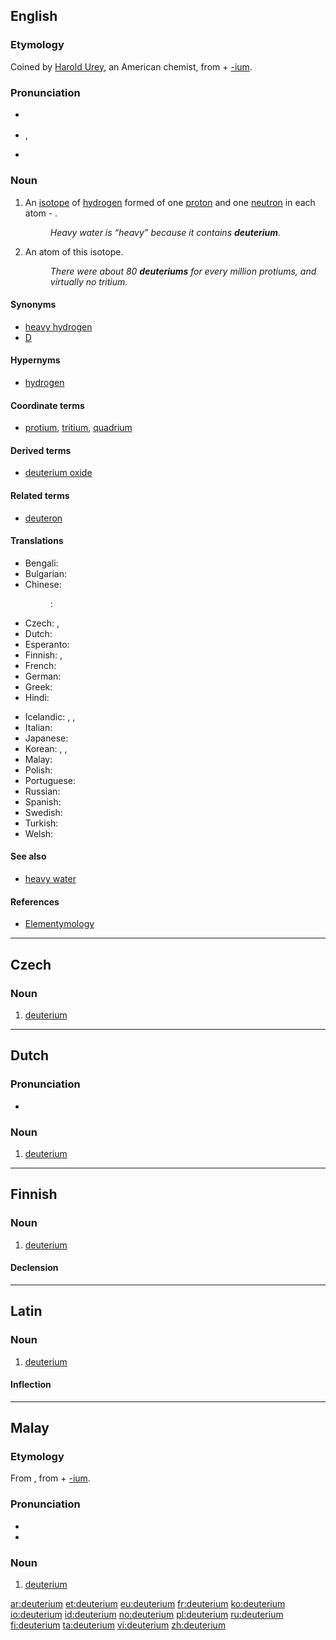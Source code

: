 ==English==
{{wikipedia}}

===Etymology===
Coined by [[:w:Harold Urey|Harold Urey]], an American chemist, from {{etyl|grc|en}} {{term|δεύτερος||second|tr=deuteros|lang=grc}} + [[-ium]].

===Pronunciation===
* {{a|UK}} {{IPA|/djuːˈtɪəɹɪəm/|/dʒuːˈtɪəɹɪəm/}}
* {{a|US}} {{IPA|/djuːˈtɪɹiəm/}}, {{X-SAMPA|/dju:"tIri@m/}}
* {{hyphenation|deu|te|ri|um}}

===Noun===
{{en-noun}}

# {{context|isotope|lang=en}} An [[isotope]] of [[hydrogen]] formed of one [[proton]] and one [[neutron]] in each atom - {{nuclide|2|1|H}}.
#: ''Heavy water is “heavy” because it contains '''deuterium'''.''
# An atom of this isotope.
#: ''There were about 80 '''deuteriums''' for every million protiums, and virtually no tritium.''

====Synonyms====
* [[heavy hydrogen]]
* [[D]] {{qualifier|chemical symbol}}

====Hypernyms====
* [[hydrogen]]

====Coordinate terms====
* {{sense|isotopes of hydrogen}} [[protium]], [[tritium]], [[quadrium]]

====Derived terms====
* [[deuterium oxide]]

====Related terms====
* [[deuteron]]

====Translations====
{{trans-top|isotope of hydrogen}}
* Bengali: {{t|bn|ডিউটেরিয়াম|sc=Beng}}
* Bulgarian: {{t|bg|деутерий|m|tr=deutérij|sc=Cyrl}}
* Chinese:
*: {{ttbc|cmn}}: {{t+|cmn|氘|tr=dāo|sc=Hani}}
* Czech: {{t|cs|těžký vodík|m}}, {{t|cs|deuterium|n}}
* Dutch: {{t|nl|deuterium|n}}
* Esperanto: {{t|eo|deŭterio}}
* Finnish: {{t|fi|raskas vety}}, {{t+|fi|deuterium}}
* French: {{t+|fr|deutérium|m}}
* German: {{t+|de|Deuterium|n}}
* Greek: {{t|el|δευτέριο|n|tr=deutério|sc=Grek}}
* Hindi: {{t|hi|भारी उदजन|tr=bhaari udjan|sc=Deva}}
{{trans-mid}}
* Icelandic: {{t|is|tvívetni|n}}, {{t|is|þungt vetni|n}}, {{t|is|þungavetni|n}}
* Italian: {{t|it|deuterio|m}}
* Japanese: {{t+|ja|重水素|tr=jūsuiso|sc=Jpan}}
* Korean: {{t+|ko|중수소|tr=重水素, jungsuso}}, {{t|ko|듀테륨|tr=dyuteryum}}, {{t|ko|이중수소|tr=二重水素, ijungsuso}}
* Malay: {{t|ms|deuterium}}
* Polish: {{t+|pl|deuter|m}}
* Portuguese: {{t+|pt|deutério|m}}
* Russian: {{t+|ru|дейтерий|m|tr=deyteriy|sc=Cyrl}}
* Spanish: {{t|es|deuterio|m}}
* Swedish: {{t|sv|deuterium|n}}
* Turkish: {{t+|tr|döteryum}}
* Welsh: {{t|cy|dewteriwm}}
{{trans-bottom}}

====See also====
* [[heavy water]]

====References====
* [http://elements.vanderkrogt.net/element.php?sym=H Elementymology]

----

==Czech==

===Noun===
{{cs-noun|g=n}}

# [[#English|deuterium]] {{gloss|isotope of hydrogen}}

----

==Dutch==
{{wikipedia|lang=nl}}

===Pronunciation===
* {{audio|Nl-deuterium.ogg|Audio}}

===Noun===
{{nl-noun|n|-|-}}

# [[#English|deuterium]]

----

==Finnish==

===Noun===
{{fi-noun}}

# [[#English|deuterium]]

====Declension====
{{fi-decl-risti|deuterium|i=0}}

----

==Latin==

===Noun===
{{la-noun|deuterium|deuterii|deuteriī|n|second}}

# [[#English|deuterium]]

====Inflection====
{{la-decl-2nd-N|deuteri}}

----

==Malay==
{{wikipedia|lang=ms}}

===Etymology===
From {{etyl|en|ms}} {{term|hydrogen|lang=en}}, from {{etyl|grc|ms}} {{term|δεύτερος||second|tr=deuteros|lang=grc}} + [[-ium]].

===Pronunciation===
* {{IPA|[deutəriom]|[deutəriəm]|[diutəriəm]|lang=ms}}
* {{rhymes|iom|jom|om|lang=ms}}

===Noun===
{{head|ms|noun}}

# {{context|isotope|lang=ms}} [[#English|deuterium]] {{gloss|isotope of hydrogen}}

[[ar:deuterium]]
[[et:deuterium]]
[[eu:deuterium]]
[[fr:deuterium]]
[[ko:deuterium]]
[[io:deuterium]]
[[id:deuterium]]
[[no:deuterium]]
[[pl:deuterium]]
[[ru:deuterium]]
[[fi:deuterium]]
[[ta:deuterium]]
[[vi:deuterium]]
[[zh:deuterium]]
